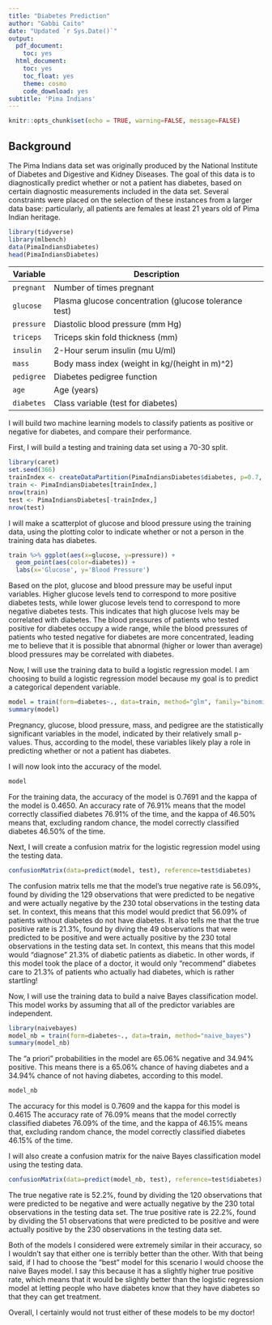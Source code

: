 ```yaml
---
title: "Diabetes Prediction"
author: "Gabbi Caito"
date: "Updated `r Sys.Date()`"
output:
  pdf_document:
    toc: yes
  html_document:
    toc: yes
    toc_float: yes
    theme: cosmo
    code_download: yes
subtitle: 'Pima Indians'
---
```


```r
knitr::opts_chunk$set(echo = TRUE, warning=FALSE, message=FALSE)
```

## Background

The Pima Indians data set was originally produced by the National Institute of Diabetes and Digestive and Kidney Diseases. The goal of this data is to diagnostically predict whether or not a patient has diabetes, based on certain diagnostic measurements included in the data set. Several constraints were placed on the selection of these instances from a larger data base: particularly, all patients are females at least 21 years old of Pima Indian heritage.

```r
library(tidyverse)
library(mlbench)
data(PimaIndiansDiabetes)
head(PimaIndiansDiabetes)
```

Variable|Description
-------|---------
`pregnant`|	Number of times pregnant
`glucose`|	Plasma glucose concentration (glucose tolerance test)
`pressure`|	Diastolic blood pressure (mm Hg)
`triceps`|	Triceps skin fold thickness (mm)
`insulin`|	2-Hour serum insulin (mu U/ml)
`mass`|	Body mass index (weight in kg/(height in m)\^2)
`pedigree`|	Diabetes pedigree function
`age`|	Age (years)
`diabetes`|	Class variable (test for diabetes)

I will build two machine learning models to classify patients as positive or negative for diabetes, and compare their performance.

First, I will build a testing and training data set using a 70-30 split.

```r
library(caret)
set.seed(366)
trainIndex <- createDataPartition(PimaIndiansDiabetes$diabetes, p=0.7, list=FALSE, times=1)
train <- PimaIndiansDiabetes[trainIndex,]
nrow(train)
test <- PimaIndiansDiabetes[-trainIndex,]
nrow(test)
```

I will make a scatterplot of glucose and blood pressure using the training data, using the plotting color to indicate whether or not a person in the training data has diabetes. 

```r
train %>% ggplot(aes(x=glucose, y=pressure)) + 
  geom_point(aes(color=diabetes)) + 
  labs(x='Glucose', y='Blood Pressure')
```

Based on the plot, glucose and blood pressure may be useful input variables. Higher glucose levels tend to correspond to more positive diabetes tests, while lower glucose levels tend to correspond to more negative diabetes tests. This indicates that high glucose lvels may be correlated with diabetes. The blood pressures of patients who tested positive for diabetes occupy a wide range, while the blood pressures of patients who tested negative for diabetes are more concentrated, leading me to believe that it is possible that abnormal (higher or lower than average) blood pressures may be correlated with diabetes. 

Now, I will use the training data to build a logistic regression model. I am choosing to build a logistic regression model because my goal is to predict a categorical dependent variable.

```r
model = train(form=diabetes~., data=train, method="glm", family="binomial")
summary(model)
```

Pregnancy, glucose, blood pressure, mass, and pedigree are the statistically significant variables in the model, indicated by their relatively small p-values. Thus, according to the model, these variables likely play a role in predicting whether or not a patient has diabetes.

I will now look into the accuracy of the model.

```r
model
```

For the training data, the accuracy of the model is 0.7691 and the kappa of the model is 0.4650. An accuracy rate of 76.91% means that the model correctly classified diabetes 76.91% of the time, and the kappa of 46.50% means that, excluding random chance, the model correctly classified diabetes 46.50% of the time. 

Next, I will create a confusion matrix for the logistic regression model using the testing data. 

```r
confusionMatrix(data=predict(model, test), reference=test$diabetes)
```

The confusion matrix tells me that the model's true negative rate is 56.09%, found by dividing the 129 observations that were predicted to be negative and were actually negative by the 230 total observations in the testing data set. In context, this means that this model would predict that 56.09% of patients without diabetes do not have diabetes. It also tells me that the true positive rate is 21.3%, found by diving the 49 observations that were predicted to be positive and were actually positive by the 230 total observations in the testing data set. In context, this means that this model would "diagnose" 21.3% of diabetic patients as diabetic. In other words, if this model took the place of a doctor, it would only "recommend" diabetes care to 21.3% of patients who actually had diabetes, which is rather startling! 

Now, I will use the training data to build a naive Bayes classification model. This model works by assuming that all of the predictor variables are independent.

```r
library(naivebayes)
model_nb = train(form=diabetes~., data=train, method="naive_bayes")
summary(model_nb)
```

The "a priori" probabilities in the model are 65.06% negative and 34.94% positive. This means there is a 65.06% chance of having diabetes and a 34.94% chance of not having diabetes, according to this model.

```r
model_nb
```

The accuracy for this model is 0.7609 and the kappa for this model is 0.4615 The accuracy rate of 76.09% means that the model correctly classified diabetes 76.09% of the time, and the kappa of 46.15% means that, excluding random chance, the model correctly classified diabetes 46.15% of the time.  

I will also create a confusion matrix for the naive Bayes classification model using the testing data.

```r
confusionMatrix(data=predict(model_nb, test), reference=test$diabetes)
```

The true negative rate is 52.2%, found by dividing the 120 observations that were predicted to be negative and were actually negative by the 230 total observations in the testing data set. The true positive rate is 22.2%, found by dividing the 51 observations that were predicted to be positive and were actually positive by the 230 observations in the testing data set. 

Both of the models I considered were extremely similar in their accuracy, so I wouldn't say that either one is terribly better than the other. With that being said, if I had to choose the "best" model for this scenario I would choose the naive Bayes model. I say this because it has a slightly higher true positive rate, which means that it would be slightly better than the logistic regression model at letting people who have diabetes know that they have diabetes so that they can get treatment.

Overall, I certainly would not trust either of these models to be my doctor!
